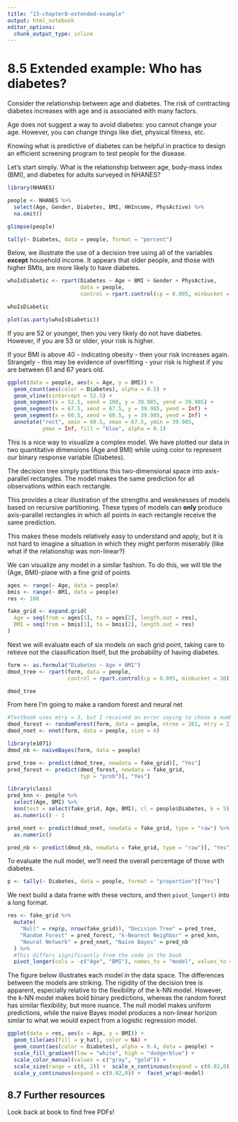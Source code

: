 ```yaml
---
title: "13-chapter8-extended-example"
output: html_notebook
editor_options: 
  chunk_output_type: inline
---
```


# 8.5 Extended example: Who has diabetes?
Consider the relationship between age and diabetes. The risk of contracting diabetes increases with age and is associated with many factors. 

Age does not suggest a way to avoid diabetes: you cannot change your age. However, you can change things like diet, physical fitness, etc.

Knowing what is predictive of diabetes can be helpful in practice to design an efficient screening program to test people for the disease.

Let's start simply. What is the relationship between age, body-mass index (BMI), and diabetes for adults surveyed in NHANES?

```r
library(NHANES)

people <- NHANES %>% 
  select(Age, Gender, Diabetes, BMI, HHIncome, PhysActive) %>% 
  na.omit()

glimpse(people)

tally(~ Diabetes, data = people, format = "percent")
```

Below, we illustrate the use of a decision tree using all of the variables **except** household income. It appears that older people, and those with higher BMIs, are more likely to have diabetes.

```r
whoIsDiabetic <- rpart(Diabetes ~ Age + BMI + Gender + PhysActive,
                       data = people,
                       control = rpart.control(cp = 0.005, minbucket = 30))

whoIsDiabetic

plot(as.party(whoIsDiabetic))
```

If you are 52 or younger, then you very likely do not have diabetes. However, if you are 53 or older, your risk is higher.

If your BMI is above 40 - indicating obesity - then your risk increases again. Strangely - this may be evidence of overfitting - your risk is highest if you are between 61 and 67 years old.

```r
ggplot(data = people, aes(x = Age, y = BMI)) +
  geom_count(aes(color = Diabetes), alpha = 0.5) +
  geom_vline(xintercept = 52.5) +
  geom_segment(x = 52.5, xend = 100, y = 39.985, yend = 39.985) +
  geom_segment(x = 67.5, xend = 67.5, y = 39.985, yend = Inf) +
  geom_segment(x = 60.5, xend = 60.5, y = 39.985, yend = Inf) +
  annotate("rect", xmin = 60.5, xmax = 67.5, ymin = 39.985,
           ymax = Inf, fill = "blue", alpha = 0.1)
```

This is a nice way to visualize a complex model. We have plotted our data in two quantitative dimensions (Age and BMI) while using color to represent our binary response variable (Diabetes). 

The decision tree simply partitions this two-dimensional space into axis-parallel rectangles. The model makes the same prediction for all observations within each rectangle.

This provides a clear illustration of the strengths and weaknesses of models based on recursive partitioning. These types of models can **only** produce axis-parallel rectangles in which all points in each rectangle receive the same prediction.

This makes these models relatively easy to understand and apply, but it is not hard to imagine a situation in which they might perform miserably (like what if the relationship was non-linear?)

We can visualize any model in a similar fashion. To do this, we will tile the (Age, BMI)-plane with a fine grid of points

```r
ages <- range(~ Age, data = people)
bmis <- range(~ BMI, data = people)
res <- 100

fake_grid <- expand.grid(
  Age = seq(from = ages[1], to = ages[2], length.out = res),
  BMI = seq(from = bmis[1], to = bmis[2], length.out = res)
)
```

Next we will evaluate each of six models on each grid point, taking care to retieve not the classification itself, but the probability of having diabetes.

```r
form <- as.formula("Diabetes ~ Age + BMI")
dmod_tree <- rpart(form, data = people,
                   control = rpart.control(cp = 0.005, minbucket = 30))

dmod_tree
```

From here I'm going to make a random forest and neural net
```r
#Textbook uses mtry = 3, but I received an error saying to chose a number in a valid range
dmod_forest <- randomForest(form, data = people, ntree = 201, mtry = 2)
dmod_nnet <- nnet(form, data = people, size = 6)

library(e1071)
dmod_nb <- naiveBayes(form, data = people)

pred_tree <- predict(dmod_tree, newdata = fake_grid)[, "Yes"]
pred_forest <- predict(dmod_forest, newdata = fake_grid,
                       typ = "prob")[, "Yes"]

library(class)
pred_knn <- people %>% 
  select(Age, BMI) %>% 
  knn(test = select(fake_grid, Age, BMI), cl = people$Diabetes, k = 5) %>% 
  as.numeric() - 1

pred_nnet <- predict(dmod_nnet, newdata = fake_grid, type = "raw") %>% 
  as.numeric()

pred_nb <- predict(dmod_nb, newdata = fake_grid, type = "raw")[, "Yes"]
```

To evaluate the null model, we'll need the overall percentage of those with diabetes.

```r
p <- tally(~ Diabetes, data = people, format = "proportion")["Yes"]
```

We next build a data frame with these vectors, and then `pivot_longer()` into a long format.

```r
res <- fake_grid %>% 
  mutate(
    "Null" = rep(p, nrow(fake_grid)), "Decision Tree" = pred_tree,
    "Random Forest" = pred_forest, "k-Nearest Neighbor" = pred_knn,
    "Neural Network" = pred_nnet, "Naive Bayes" = pred_nb
  ) %>% 
  #This differs significantly from the code in the book
  pivot_longer(cols = -c("Age", "BMI"), names_to = "model", values_to = "y_hat")
```

The figure below illustrates each model in the data space. The differences between the models are striking. The rigidity of the decision tree is apparent, especially relative to the flexibility of the k-NN model. However, the k-NN model makes bold binary predictions, whereas the random forest has similar flexibility, but more nuance. The null model makes uniform predictions, while the naive Bayes model produces a non-linear horizon simlar to what we would expect from a logistic regression model.

```r
ggplot(data = res, aes(x = Age, y = BMI)) +
  geom_tile(aes(fill = y_hat), color = NA) +
  geom_count(aes(color = Diabetes), alpha = 0.4, data = people) +
  scale_fill_gradient(low = "white", high = "dodgerblue") +
  scale_color_manual(values = c("gray", "gold")) +
  scale_size(range = c(0, 2)) +  scale_x_continuous(expand = c(0.02,0)) +
  scale_y_continuous(expand = c(0.02,0)) +  facet_wrap(~model) 
```

## 8.7 Further resources
Look back at book to find free PDFs!